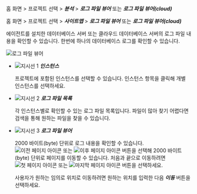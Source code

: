 <Xclude product='postgresql'>

홈 화면 > 프로젝트 선택 > ***분석*** > ***로그 파일 뷰어*** 또는 ***로그 파일 뷰어(cloud)***

</Xclude>

<InDoc product='postgresql'>

홈 화면 > 프로젝트 선택 > ***사이트맵*** > ***로그 파일 뷰어*** 또는 ***로그 파일 뷰어(cloud)***

</InDoc>

에이전트를 설치한 데이터베이스 서버 또는 클라우드 데이터베이스 서버의 로그 파일 내용을 확인할 수 있습니다. 한번에 하나의 데이터베이스 로그를 확인할 수 있습니다.

![로그 파일 뷰어](/img/analysis-log-viewer.png)

* ![지시선 1](/img/number-01.png) ***인스턴스***

  프로젝트에 포함된 인스턴스를 선택할 수 있습니다. 인스턴스 항목을 클릭해 개별 인스턴스를 선택하세요.

* ![지시선 2](/img/number-02.png) ***로그 파일 목록***

  각 인스턴스별로 확인할 수 있는 로그 파일 목록입니다. 파일이 많아 찾기 어렵다면 검색을 통해 원하는 파일을 찾을 수 있습니다.

* ![지시선 3](/img/number-03.png) ***로그 파일 뷰어*** 

  2000 바이트(byte) 단위로 로그 내용을 확인할 수 있습니다. ![이전 페이지 아이콘](/img/left-arrow.svg) 또는 ![이후 페이지 아이콘](/img/right-arrow.svg) 버튼을 선택해 2000 바이트(byte) 단위로 페이지를 이동할 수 있습니다. 처음과 끝으로 이동하려면 ![첫 페이지 아이콘](/img/ico-first.svg) 또는 ![마지막 페이지 아이콘](/img/ico-last.svg) 버튼을 선택하세요.

  사용자가 원하는 임의로 위치로 이동하려면 원하는 위치를 입력한 다음 ***이동*** 버튼을 선택하세요.